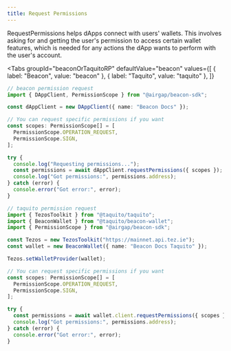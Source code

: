 ```yaml
---
title: Request Permissions
---
```



RequestPermissions helps dApps connect with users' wallets. This involves asking for and getting the user's permission to access certain wallet features, which is needed for any actions the dApp wants to perform with the user's account.

<Tabs
  groupId="beaconOrTaquitoRP"
  defaultValue="beacon"
  values={[
    { label: "Beacon", value: "beacon" },
    { label: "Taquito", value: "taquito" },
  ]}
>
  <TabItem value="beacon">

```ts live
// beacon permission request
import { DAppClient, PermissionScope } from "@airgap/beacon-sdk";

const dAppClient = new DAppClient({ name: "Beacon Docs" });

// You can request specific permissions if you want
const scopes: PermissionScope[] = [
  PermissionScope.OPERATION_REQUEST,
  PermissionScope.SIGN,
];

try {
  console.log("Requesting permissions...");
  const permissions = await dAppClient.requestPermissions({ scopes });
  console.log("Got permissions:", permissions.address);
} catch (error) {
  console.error("Got error:", error);
}
```

</TabItem>

<TabItem value="taquito">

```ts live
// taquito permission request
import { TezosToolkit } from "@taquito/taquito";
import { BeaconWallet } from "@taquito/beacon-wallet";
import { PermissionScope } from "@airgap/beacon-sdk";

const Tezos = new TezosToolkit("https://mainnet.api.tez.ie");
const wallet = new BeaconWallet({ name: "Beacon Docs Taquito" });

Tezos.setWalletProvider(wallet);

// You can request specific permissions if you want
const scopes: PermissionScope[] = [
  PermissionScope.OPERATION_REQUEST,
  PermissionScope.SIGN,
];

try {
  const permissions = await wallet.client.requestPermissions({ scopes });
  console.log("Got permissions:", permissions.address);
} catch (error) {
  console.error("Got error:", error);
}
```

</TabItem>
</Tabs>
